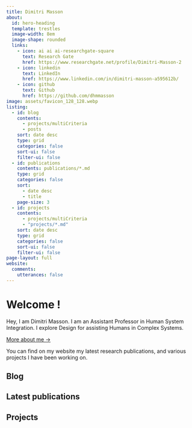 ```yaml
---
title: Dimitri Masson
about:
  id: hero-heading
  template: trestles
  image-width: 8em
  image-shape: rounded
  links:
    - icon: ai ai ai-researchgate-square
      text: Research Gate
      href: https://www.researchgate.net/profile/Dimitri-Masson-2
    - icon: linkedin
      text: LinkedIn
      href: https://www.linkedin.com/in/dimitri-masson-a595612b/
    - icon: github
      text: Github
      href: https://github.com/dhmmasson
image: assets/favicon_128_128.webp
listing:
  - id: blog
    contents: 
      - projects/multiCriteria
      - posts      
    sort: date desc
    type: grid
    categories: false
    sort-ui: false
    filter-ui: false
  - id: publications
    contents: publications/*.md
    type: grid
    categories: false
    sort:
      - date desc
      - title
    page-size: 3
  - id: projects
    contents: 
      - projects/multiCriteria
      - "projects/*.md"
    sort: date desc
    type: grid
    categories: false
    sort-ui: false
    filter-ui: false
page-layout: full
website:
  comments: 
    utterances: false
---
```


:::{#hero-heading}

# Welcome !

Hey, I am Dimitri Masson. 
I am an Assistant Professor in Human System Integration. I explore Design for assisting Humans in Complex Systems. 

[More about me →](about.qmd)

You can find on my website my latest research publications, and various projects I have been working on.
:::

## Blog 
:::{#blog}
:::

## Latest publications
:::{#publications}
:::

## Projects 
:::{#projects}
:::

